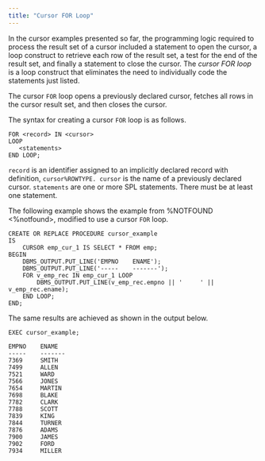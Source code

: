 ```yaml
---
title: "Cursor FOR Loop"
---
```


<div id="cursor_for_loop" class="registered_link"></div>


In the cursor examples presented so far, the programming logic required to process the result set of a cursor included a statement to open the cursor, a loop construct to retrieve each row of the result set, a test for the end of the result set, and finally a statement to close the cursor. The *cursor FOR loop* is a loop construct that eliminates the need to individually code the statements just listed.

The cursor `FOR` loop opens a previously declared cursor, fetches all rows in the cursor result set, and then closes the cursor.

The syntax for creating a cursor `FOR` loop is as follows.

``` text
FOR <record> IN <cursor>
LOOP
   <statements>
END LOOP;
```

`record` is an identifier assigned to an implicitly declared record with definition, `cursor%ROWTYPE. cursor` is the name of a previously declared cursor. `statements` are one or more SPL statements. There must be at least one statement.

The following example shows the example from <span class="title-ref">%NOTFOUND &lt;%notfound&gt;</span>, modified to use a cursor `FOR` loop.

``` text
CREATE OR REPLACE PROCEDURE cursor_example
IS
    CURSOR emp_cur_1 IS SELECT * FROM emp;
BEGIN
    DBMS_OUTPUT.PUT_LINE('EMPNO    ENAME');
    DBMS_OUTPUT.PUT_LINE('-----    -------');
    FOR v_emp_rec IN emp_cur_1 LOOP
        DBMS_OUTPUT.PUT_LINE(v_emp_rec.empno || '     ' || v_emp_rec.ename);
    END LOOP;
END;
```

The same results are achieved as shown in the output below.

``` text
EXEC cursor_example;

EMPNO    ENAME
-----    -------
7369     SMITH
7499     ALLEN
7521     WARD
7566     JONES
7654     MARTIN
7698     BLAKE
7782     CLARK
7788     SCOTT
7839     KING
7844     TURNER
7876     ADAMS
7900     JAMES
7902     FORD
7934     MILLER
```
